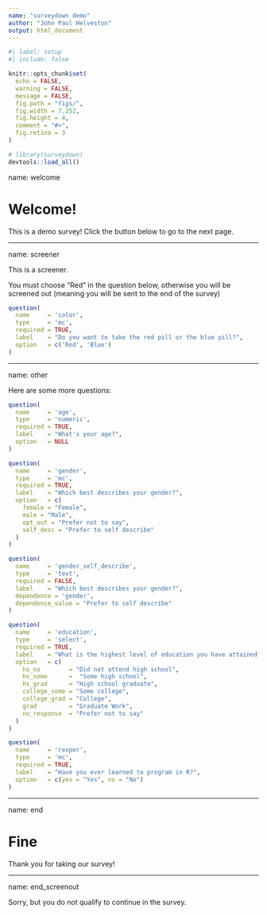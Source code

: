 ```yaml
---
name: "surveydown demo"
author: "John Paul Helveston"
output: html_document
---
```


<!--   surveydown::survey: -->
<!--     css: -->
<!--       - default -->
<!--     lib_dir: libs -->
<!--     control: -->
<!--       skip: -->
<!--         condition: color == "Blue" -->
<!--         destination: end_screenout -->
<!--       stop: end -->
<!--       stop: end_screenout -->
<!-- --- -->

```r
#| label: setup
#| include: false

knitr::opts_chunk$set(
  echo = FALSE,
  warning = FALSE,
  message = FALSE,
  fig.path = "figs/",
  fig.width = 7.252,
  fig.height = 4,
  comment = "#>",
  fig.retina = 3
)

# library(surveydown)
devtools::load_all()
```

name: welcome

# Welcome!

This is a demo survey! Click the button below to go to the next page.

---

name: screener

This is a screener.

You must choose "Red" in the question below, otherwise you will be screened out (meaning you will be sent to the end of the survey)

```r
question(
  name     = 'color',
  type     = 'mc',
  required = TRUE,
  label    = "Do you want to take the red pill or the blue pill?",
  option   = c('Red', 'Blue')
)
```

---

name: other

Here are some more questions:

```r
question(
  name     = 'age',
  type     = 'numeric',
  required = TRUE,
  label    = "What's your age?",
  option   = NULL
)

question(
  name     = 'gender',
  type     = 'mc',
  required = TRUE,
  label    = "Which best describes your gender?",
  option   = c(
    female = "Female",
    male = "Male",
    opt_out = "Prefer not to say",
    self_desc = "Prefer to self describe"
  )
)

question(
  name     = 'gender_self_describe',
  type     = 'text',
  required = FALSE,
  label    = "Which best describes your gender?",
  dependence = 'gender',
  dependence_value = "Prefer to self describe"
)

question(
  name     = 'education',
  type     = 'select',
  required = TRUE,
  label    = "What is the highest level of education you have attained?",
  option   = c(
    hs_no        = "Did not attend high school",
    hs_some      =  "Some high school",
    hs_grad      = "High school graduate",
    college_some = "Some college",
    college_grad = "College",
    grad         = "Graduate Work",
    no_response  = "Prefer not to say"
  )
)

question(
  name     = 'rexper',
  type     = 'mc',
  required = TRUE,
  label    = "Have you ever learned to program in R?",
  option   = c(yes = "Yes", no = "No")
)
```

---

name: end

# Fine

Thank you for taking our survey!

---

name: end_screenout

Sorry, but you do not qualify to continue in the survey.
